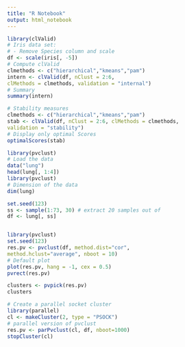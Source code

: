 ---
title: "R Notebook"
output: html_notebook
---


```{r}
library(clValid)
# Iris data set:
# - Remove Species column and scale
df <- scale(iris[, -5])
# Compute clValid
clmethods <- c("hierarchical","kmeans","pam")
intern <- clValid(df, nClust = 2:6,
clMethods = clmethods, validation = "internal")
# Summary
summary(intern)

# Stability measures
clmethods <- c("hierarchical","kmeans","pam")
stab <- clValid(df, nClust = 2:6, clMethods = clmethods,
validation = "stability")
# Display only optimal Scores
optimalScores(stab)

library(pvclust)
# Load the data
data("lung")
head(lung[, 1:4])
library(pvclust)
# Dimension of the data
dim(lung)

set.seed(123)
ss <- sample(1:73, 30) # extract 20 samples out of
df <- lung[, ss]


library(pvclust)
set.seed(123)
res.pv <- pvclust(df, method.dist="cor",
method.hclust="average", nboot = 10)
# Default plot
plot(res.pv, hang = -1, cex = 0.5)
pvrect(res.pv)

clusters <- pvpick(res.pv)
clusters

# Create a parallel socket cluster
library(parallel)
cl <- makeCluster(2, type = "PSOCK")
# parallel version of pvclust
res.pv <- parPvclust(cl, df, nboot=1000)
stopCluster(cl)


```


